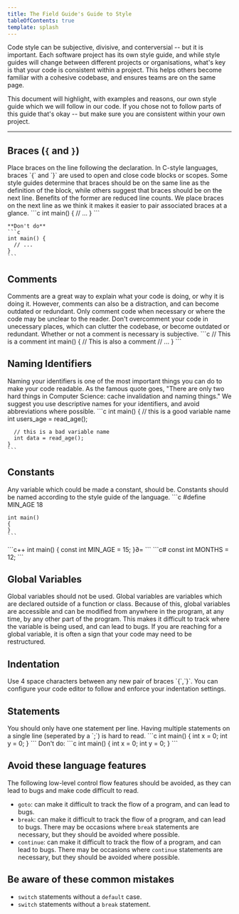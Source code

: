 ```yaml
---
title: The Field Guide's Guide to Style
tableOfContents: true
template: splash
---
```



Code style can be subjective, divisive, and conterversial -- but it is important. Each software project has its own style guide, and while style guides will change between different projects or organisations, what's key is that your code is consistent within a project. This helps others become familiar with a cohesive codebase, and ensures teams are on the same page.

This document will highlight, with examples and reasons, our own style guide which we will follow in our code. If you chose not to follow parts of this guide that's okay -- but make sure you are consistent within your own project.

---

## Braces (`{` and `}`)

<Card>
<Tabs>
  <TabItem label="Rule">Place braces on the line following the declaration.</TabItem>
  <TabItem label="Explanation">In C-style languages, braces `{` and `}` are used to open and close code blocks or scopes. Some style guides determine that braces should be on the same line as the definition of the block, while others suggest that braces should be on the next line. Benefits of the former are reduced line counts. We place braces on the next line as we think it makes it easier to pair associated braces at a glance.</TabItem>
  <TabItem label="C/C++/C#">
    ```c
    int main()
    {
      // ...
    }
    ```

    **Don't do**
    ```c
    int main() {
      // ...
    }
    ```
  </TabItem>
</Tabs>
</Card>

## Comments

<Card>
<Tabs>
  <TabItem label="Suggestion">Comments are a great way to explain what your code is doing, or why it is doing it. However, comments can also be a distraction, and can become outdated or redundant. Only comment code when necessary or where the code may be unclear to the reader. Don't overcomment your code in unecessary places, which can clutter the codebase, or become outdated or redundant. Whether or not a comment is necessary is subjective.</TabItem>
  <TabItem label="Example">
    ```c
    // This is a comment
    int main()
    {
      // This is also a comment
      // ...
    }
    ```
  </TabItem>
</Tabs>
</Card>

## Naming Identifiers

<Card>
<Tabs>
  <TabItem label="Suggestion">Naming your identifiers is one of the most important things you can do to make your code readable. As the famous quote goes, "There are only two hard things in Computer Science: cache invalidation and naming things." We suggest you use descriptive names for your identifiers, and avoid abbreviations where possible.</TabItem>
  <TabItem label="C">
    ```c
    int main()
    {
      // this is a good variable name
      int users_age = read_age();

      // this is a bad variable name
      int data = read_age();
    }
    ```
  </TabItem>
</Tabs>
</Card>

## Constants

<Card>

<Tabs>
  <TabItem label="Rule">Any variable which could be made a constant, should be. Constants should be named according to the style guide of the language.</TabItem>
  <TabItem label="C">
    ```c
    #define MIN_AGE 18

    int main()
    {
    }
    ```
  </TabItem>
  <TabItem label="C++">
    ```c++
    int main()
    {
      const int MIN_AGE = 15;
    }∂=
    ```
  </TabItem>
    <TabItem label="C#">
    ```c#
      const int MONTHS = 12;
    ```
  </TabItem>
</Tabs>
</Card>

## Global Variables

<Card>

<Tabs>
  <TabItem label="Rule">Global variables should not be used.</TabItem>
  <TabItem label="Explanation">Global variables are variables which are declared outside of a function or class. Because of this, global variables are accessible and can be modified from anywhere in the program, at any time, by any other part of the program. This makes it difficult to track where the variable is being used, and can lead to bugs. If you are reaching for a global variable, it is often a sign that your code may need to be restructured.</TabItem>
</Tabs>
</Card>

## Indentation

<Card>
<Tabs>
  <TabItem label="Rule">Use 4 space characters between any new pair of braces `{`,`}`.</TabItem>
  <TabItem label="Tip">You can configure your code editor to follow and enforce your indentation settings.</TabItem>
</Tabs>
</Card>

## Statements

<Card>
<Tabs>
  <TabItem label="Rule">You should only have one statement per line.</TabItem>
  <TabItem label="Explanation">Having multiple statements on a single line (seperated by a `;`) is hard to read.</TabItem>
  <TabItem label="Example">
  ```c
    int main()
    {
      int x = 0;
      int y = 0;
    }
  ```
    Don't do:
    ```c
    int main()
    {
      int x = 0; int y = 0;
    }
    ```
  </TabItem>
</Tabs>
</Card>

## Avoid these language features

The following low-level control flow features should be avoided, as they can lead to bugs and make code difficult to read.

* `goto`: can make it difficult to track the flow of a program, and can lead to bugs.
* `break`: can make it difficult to track the flow of a program, and can lead to bugs. There may be occasions where `break` statements are necessary, but they should be avoided where possible.
* `continue`: can make it difficult to track the flow of a program, and can lead to bugs. There may be occasions where `continue` statements are necessary, but they should be avoided where possible.

## Be aware of these common mistakes

* `switch` statements without a `default` case.
* `switch` statements without a `break` statement.
